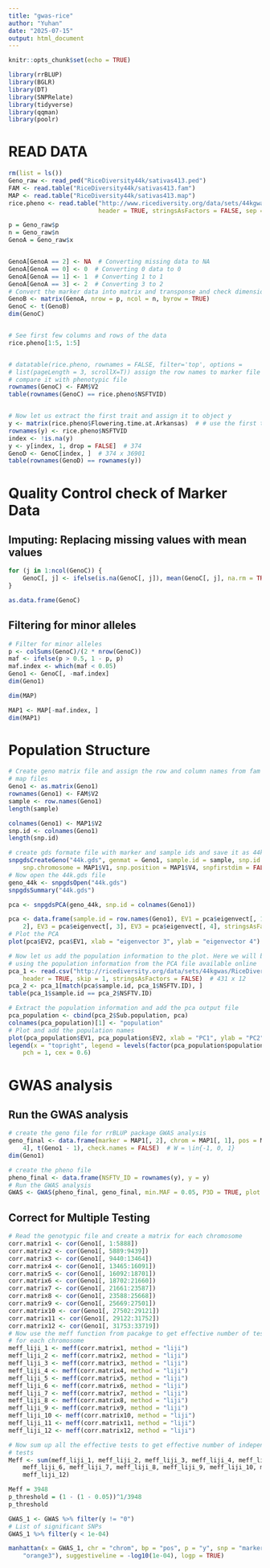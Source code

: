 ```yaml
---
title: "gwas-rice"
author: "Yuhan"
date: "2025-07-15"
output: html_document
---
```


```r
knitr::opts_chunk$set(echo = TRUE)

library(rrBLUP)
library(BGLR)
library(DT)
library(SNPRelate)
library(tidyverse)
library(qqman)
library(poolr)
```

# READ DATA

```r
rm(list = ls())
Geno_raw <- read_ped("RiceDiversity44k/sativas413.ped")
FAM <- read.table("RiceDiversity44k/sativas413.fam")
MAP <- read.table("RiceDiversity44k/sativas413.map")
rice.pheno <- read.table("http://www.ricediversity.org/data/sets/44kgwas/RiceDiversity_44K_Phenotypes_34traits_PLINK.txt", 
                         header = TRUE, stringsAsFactors = FALSE, sep = "\t")
```

```r
p = Geno_raw$p
n = Geno_raw$n
GenoA = Geno_raw$x


GenoA[GenoA == 2] <- NA  # Converting missing data to NA
GenoA[GenoA == 0] <- 0  # Converting 0 data to 0
GenoA[GenoA == 1] <- 1  # Converting 1 to 1
GenoA[GenoA == 3] <- 2  # Converting 3 to 2
# Convert the marker data into matrix and transponse and check dimensions
GenoB <- matrix(GenoA, nrow = p, ncol = n, byrow = TRUE)
GenoC <- t(GenoB)
dim(GenoC)


# See first few columns and rows of the data
rice.pheno[1:5, 1:5]


# datatable(rice.pheno, rownames = FALSE, filter='top', options =
# list(pageLength = 3, scrollX=T)) assign the row names to marker file and
# compare it with phenotypic file
rownames(GenoC) <- FAM$V2
table(rownames(GenoC) == rice.pheno$NSFTVID)


# Now let us extract the first trait and assign it to object y
y <- matrix(rice.pheno$Flowering.time.at.Arkansas)  # # use the first trait 
rownames(y) <- rice.pheno$NSFTVID
index <- !is.na(y)
y <- y[index, 1, drop = FALSE]  # 374
GenoD <- GenoC[index, ]  # 374 x 36901
table(rownames(GenoD) == rownames(y))
```


# Quality Control check of Marker Data

## Imputing: Replacing missing values with mean values

```r
for (j in 1:ncol(GenoC)) {
    GenoC[, j] <- ifelse(is.na(GenoC[, j]), mean(GenoC[, j], na.rm = TRUE), GenoC[, j])
}

as.data.frame(GenoC)
```

## Filtering for minor alleles

```r
# Filter for minor alleles
p <- colSums(GenoC)/(2 * nrow(GenoC))
maf <- ifelse(p > 0.5, 1 - p, p)
maf.index <- which(maf < 0.05)
Geno1 <- GenoC[, -maf.index]
dim(Geno1)
```

```r
dim(MAP)
```

```r
MAP1 <- MAP[-maf.index, ]
dim(MAP1)
```

# Population Structure

```r
# Create geno matrix file and assign the row and column names from fam and
# map files
Geno1 <- as.matrix(Geno1)
rownames(Geno1) <- FAM$V2
sample <- row.names(Geno1)
length(sample)
```


```r
colnames(Geno1) <- MAP1$V2
snp.id <- colnames(Geno1)
length(snp.id)
```

```r
# create gds formate file with marker and sample ids and save it as 44k.gds
snpgdsCreateGeno("44k.gds", genmat = Geno1, sample.id = sample, snp.id = snp.id, 
    snp.chromosome = MAP1$V1, snp.position = MAP1$V4, snpfirstdim = FALSE)
# Now open the 44k.gds file
geno_44k <- snpgdsOpen("44k.gds")
snpgdsSummary("44k.gds")
```
```r
pca <- snpgdsPCA(geno_44k, snp.id = colnames(Geno1))
```
```r
pca <- data.frame(sample.id = row.names(Geno1), EV1 = pca$eigenvect[, 1], EV2 = pca$eigenvect[, 
    2], EV3 = pca$eigenvect[, 3], EV3 = pca$eigenvect[, 4], stringsAsFactors = FALSE)
# Plot the PCA
plot(pca$EV2, pca$EV1, xlab = "eigenvector 3", ylab = "eigenvector 4")
```

```r
# Now let us add the population information to the plot. Here we will be
# using the population information from the PCA file available online
pca_1 <- read.csv("http://ricediversity.org/data/sets/44kgwas/RiceDiversity.44K.germplasm.csv", 
    header = TRUE, skip = 1, stringsAsFactors = FALSE)  # 431 x 12
pca_2 <- pca_1[match(pca$sample.id, pca_1$NSFTV.ID), ]
table(pca_1$sample.id == pca_2$NSFTV.ID)
```

```r
# Extract the population information and add the pca output file
pca_population <- cbind(pca_2$Sub.population, pca)
colnames(pca_population)[1] <- "population"
# Plot and add the population names
plot(pca_population$EV1, pca_population$EV2, xlab = "PC1", ylab = "PC2", col = c(1:6)[factor(pca_population$population)])
legend(x = "topright", legend = levels(factor(pca_population$population)), col = c(1:6), 
    pch = 1, cex = 0.6)
```

# GWAS analysis

## Run the GWAS analysis

```r
# create the geno file for rrBLUP package GWAS analysis
geno_final <- data.frame(marker = MAP1[, 2], chrom = MAP1[, 1], pos = MAP1[, 
    4], t(Geno1 - 1), check.names = FALSE)  # W = \in{-1, 0, 1}
dim(Geno1)

```



```r
# create the pheno file
pheno_final <- data.frame(NSFTV_ID = rownames(y), y = y)
# Run the GWAS analysis
GWAS <- GWAS(pheno_final, geno_final, min.MAF = 0.05, P3D = TRUE, plot = FALSE)
```


## Correct for Multiple Testing


```r
# Read the genotypic file and create a matrix for each chromosome
corr.matrix1 <- cor(Geno1[, 1:5888])
corr.matrix2 <- cor(Geno1[, 5889:9439])
corr.matrix3 <- cor(Geno1[, 9440:13464])
corr.matrix4 <- cor(Geno1[, 13465:16091])
corr.matrix5 <- cor(Geno1[, 16092:18701])
corr.matrix6 <- cor(Geno1[, 18702:21660])
corr.matrix7 <- cor(Geno1[, 21661:23587])
corr.matrix8 <- cor(Geno1[, 23588:25668])
corr.matrix9 <- cor(Geno1[, 25669:27501])
corr.matrix10 <- cor(Geno1[, 27502:29121])
corr.matrix11 <- cor(Geno1[, 29122:31752])
corr.matrix12 <- cor(Geno1[, 31753:33719])
# Now use the meff function from pacakge to get effective number of tests
# for each chromosome
meff_liji_1 <- meff(corr.matrix1, method = "liji")
meff_liji_2 <- meff(corr.matrix2, method = "liji")
meff_liji_3 <- meff(corr.matrix3, method = "liji")
meff_liji_4 <- meff(corr.matrix4, method = "liji")
meff_liji_5 <- meff(corr.matrix5, method = "liji")
meff_liji_6 <- meff(corr.matrix6, method = "liji")
meff_liji_7 <- meff(corr.matrix7, method = "liji")
meff_liji_8 <- meff(corr.matrix8, method = "liji")
meff_liji_9 <- meff(corr.matrix9, method = "liji")
meff_liji_10 <- meff(corr.matrix10, method = "liji")
meff_liji_11 <- meff(corr.matrix11, method = "liji")
meff_liji_12 <- meff(corr.matrix12, method = "liji")

# Now sum up all the effective tests to get effective number of independent
# tests
Meff <- sum(meff_liji_1, meff_liji_2, meff_liji_3, meff_liji_4, meff_liji_5, 
    meff_liji_6, meff_liji_7, meff_liji_8, meff_liji_9, meff_liji_10, meff_liji_11, 
    meff_liji_12)
```

```r
Meff = 3948
p_threshold = (1 - (1 - 0.05))^1/3948
p_threshold
```


```r
GWAS_1 <- GWAS %>% filter(y != "0")
# List of significant SNPs
GWAS_1 %>% filter(y < 1e-04)
```
```r
manhattan(x = GWAS_1, chr = "chrom", bp = "pos", p = "y", snp = "marker", col = c("blue4", 
    "orange3"), suggestiveline = -log10(1e-04), logp = TRUE)
```












